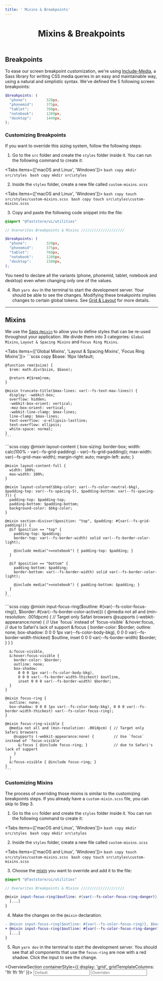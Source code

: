 ```yaml
---
title: ' Mixins & Breakpoints'
---
```



<header>

# Mixins & Breakpoints

</header>


## Breakpoints

To ease our screen breakpoint customization, we're using [Include-Media](https://eduardoboucas.github.io/include-media/#features), a Sass library for writing CSS media queries in an easy and maintainable way, using a natural and simplistic syntax. We've defined the 5 following screen breakpoints:

```scss
$breakpoints: (
  "phone":         320px,
  "phonemid":      375px,
  "tablet":        768px,
  "notebook":      1280px,
  "desktop":       1440px,
);
```

### Customizing Breakpoints

If you want to override this sizing system, follow the following steps:

1. Go to the `src` folder and create the `styles` folder inside it. You can run the following command to create it:

<Tabs items={['macOS and Linux', 'Windows']}>
  <Tab>
    ```bash copy
    mkdir src/styles
    ```
  </Tab>
  <Tab>
    ```bash copy
    mkdir src\styles
    ```
  </Tab>
</Tabs>

2. Inside the `styles` folder, create a new file called `custom-mixins.scss`

<Tabs items={['macOS and Linux', 'Windows']}>
  <Tab>
    ```bash copy
    touch src/styles/custom-mixins.scss
    ```
  </Tab>
  <Tab>
    ```bash copy
    touch src\styles\custom-mixins.scss
    ```
  </Tab>
</Tabs>

3. Copy and paste the following code snippet into the file:

```scss {8} filename="src/styles/custom-mixins.scss" copy
@import "@faststore/ui/utilities"

// Overwrites Breakpoints & Mixins ////////////////////

$breakpoints: (
  "phone":         320px,
  "phonemid":      375px,
  "tablet":        768px,
  "notebook":      1280px,
  "desktop":       1500px,
);
```

<Callout type="warning" emoji="⚠️">
  You need to declare all the variants (phone, phonemid, tablet, notebook and desktop) even when changing only one of the values.
</Callout>

4. Run `yarn dev` in the terminal to start the development server. Your should be able to see the changes.
Modifying these breakpoints implies changes to certain global tokens. See [Grid & Layout](/docs/global-tokens/grid-and-layout#breakpoints) for more details.
---

## Mixins

We use the [Sass `@mixin`](https://sass-lang.com/documentation/at-rules/mixin/) to allow you to define styles that can be re-used throughout your application. We divide them into 3 categories: `Global Mixins`, `Layout & Spacing Mixins` and `Focus Ring Mixins`.


<Tabs items={['Global Mixins', 'Layout & Spacing Mixins', 'Focus Ring Mixins']}>
  <Tab>
    ```scss copy
    $base: 16px !default;

    @function rem($size) {
      $rem: math.div($size, $base);

      @return #{$rem}rem;
    }

    @mixin truncate-title($max-lines: var(--fs-text-max-lines)) {
      display: -webkit-box;
      overflow: hidden;
      -webkit-box-orient: vertical;
      -moz-box-orient: vertical;
      -webkit-line-clamp: $max-lines;
      line-clamp: $max-lines;
      text-overflow: -o-ellipsis-lastline;
      text-overflow: ellipsis;
      white-space: normal;
    }
    ```
  </Tab>
  <Tab>
    ```scss copy
    @mixin layout-content {
      box-sizing: border-box;
      width: calc(100% - var(--fs-grid-padding) - var(--fs-grid-padding));
      max-width: var(--fs-grid-max-width);
      margin-right: auto;
      margin-left: auto;
    }

    @mixin layout-content-full {
      width: 100%;
      max-width: 100%;
    }

    @mixin layout-colored($bkg-color: var(--fs-color-neutral-bkg), $padding-top: var(--fs-spacing-5), $padding-bottom: var(--fs-spacing-7)) {
      padding-top: $padding-top;
      padding-bottom: $padding-bottom;
      background-color: $bkg-color;
    }

    @mixin section-divisor($position: "top", $padding: #{var(--fs-grid-padding)}) {
      @if $position == "top" {
        padding-top: $padding;
        border-top: var(--fs-border-width) solid var(--fs-border-color-light);

        @include media(">=notebook") { padding-top: $padding; }
      }

      @if $position == "bottom" {
        padding-bottom: $padding;
        border-bottom: var(--fs-border-width) solid var(--fs-border-color-light);

        @include media(">=notebook") { padding-bottom: $padding; }
      }
    }
    ```
  </Tab>
  <Tab>
    ```scss copy
    @mixin input-focus-ring($outline: #{var(--fs-color-focus-ring)}, $border: #{var(--fs-border-color-active)}) {
      @media not all and (min-resolution: .001dpcm) { // Target only Safari browsers
        @supports (-webkit-appearance:none) {         // Use `focus` instead of `focus-visible`
          &:hover:focus,                              // due to Safari's lack of support
          &:focus {
            border-color: $border;
            outline: none;
            box-shadow:
              0 0 0 1px var(--fs-color-body-bkg),
              0 0 0 var(--fs-border-width-thickest) $outline,
              inset 0 0 0 var(--fs-border-width) $border;
          }
        }
      }

      &:focus-visible,
      &:hover:focus-visible {
        border-color: $border;
        outline: none;
        box-shadow:
          0 0 0 1px var(--fs-color-body-bkg),
          0 0 0 var(--fs-border-width-thickest) $outline,
          inset 0 0 0 var(--fs-border-width) $border;
      }
    }

    @mixin focus-ring {
      outline: none;
      box-shadow: 0 0 0 1px var(--fs-color-body-bkg), 0 0 0 var(--fs-border-width-thickest) var(--fs-color-focus-ring);
    }

    @mixin focus-ring-visible {
      @media not all and (min-resolution: .001dpcm) { // Target only Safari browsers
        @supports (-webkit-appearance:none) {         // Use `focus` instead of `focus-visible`
          &:focus { @include focus-ring; }            // due to Safari's lack of support
        }
      }
      &:focus-visible { @include focus-ring; }
    }
    ```
  </Tab>
</Tabs>

### Customizing Mixins

The process of overriding those mixins is similar to the customizing breakpoints steps. If you already have a `custom-mixin.scss` file, you can skip to Step 3.

1. Go to the `src` folder and create the `styles` folder inside it. You can run the following command to create it:

<Tabs items={['macOS and Linux', 'Windows']}>
  <Tab>
    ```bash copy
    mkdir src/styles
    ```
  </Tab>
  <Tab>
    ```bash copy
    mkdir src\styles
    ```
  </Tab>
</Tabs>

2. Inside the `styles` folder, create a new file called `custom-mixins.scss`

<Tabs items={['macOS and Linux', 'Windows']}>
  <Tab>
    ```bash copy
    touch src/styles/custom-mixins.scss
    ```
  </Tab>
  <Tab>
    ```bash copy
    touch src\styles\custom-mixins.scss
    ```
  </Tab>
</Tabs>

3. Choose the [mixin](#mixins) you want to override and add it to the file:

```scss {8} filename="src/styles/custom-mixins.scss" copy
@import "@faststore/ui/utilities"

// Overwrites Breakpoints & Mixins ////////////////////

@mixin input-focus-ring($outline: #{var(--fs-color-focus-ring-danger)}, $border: #{--fs-color-danger-border}) {
  [...]
}
```

4. Make the changes on the `@mixin` declaration.

```diff copy
- @mixin input-focus-ring($outline: #{var(--fs-color-focus-ring)}, $border: #{var(--fs-border-color-active)}) {
+ @mixin input-focus-ring($outline: #{var(--fs-color-focus-ring-danger)}, $border: #{--fs-color-danger-border}) {
  [...]
}
```

5. Run `yarn dev` in the terminal to start the development server. You should see that all components that use the `focus-ring` are now with a red shadow. Click the input to see the change.

<OverviewSection containerStyle={{ display: 'grid', gridTemplateColumns: '1fr 1fr 1fr' }}>
  <Input placeholder="Default" id="inputfield-default" />
  <Input placeholder="Overriden" id="inputfield-default" data-doc-input-mixin />
</OverviewSection>
